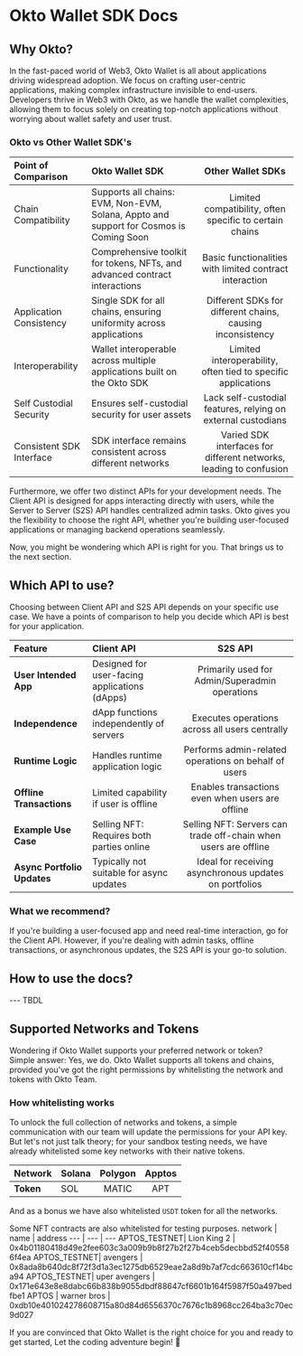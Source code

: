 # Okto Wallet SDK Docs 
## Why Okto?
 
In the fast-paced world of Web3, Okto Wallet is all about applications driving widespread adoption. We focus on crafting user-centric applications, making complex infrastructure invisible to end-users. Developers thrive in Web3 with Okto, as we handle the wallet complexities, allowing them to focus solely on creating top-notch applications without worrying about wallet safety and user trust.

### Okto vs Other Wallet SDK's
Point of Comparison | Okto Wallet SDK | Other Wallet SDKs |
| :----- | :----- | :----: |
Chain Compatibility | Supports all chains: EVM, Non-EVM, Solana, Appto and support for Cosmos is Coming Soon | Limited compatibility, often specific to certain chains |
Functionality | Comprehensive toolkit for tokens, NFTs, and advanced contract interactions | Basic functionalities with limited contract interaction |
Application Consistency | Single SDK for all chains, ensuring uniformity across applications | Different SDKs for different chains, causing inconsistency |
Interoperability | Wallet interoperable across multiple applications built on the Okto SDK | Limited interoperability, often tied to specific applications |
Self Custodial Security | Ensures self-custodial security for user assets | Lack self-custodial features, relying on external custodians |
Consistent SDK Interface | SDK interface remains consistent across different networks | Varied SDK interfaces for different networks, leading to confusion |

Furthermore, we offer two distinct APIs for your development needs. The Client API is designed for apps interacting directly with users, while the Server to Server (S2S) API handles centralized admin tasks. Okto gives you the flexibility to choose the right API, whether you're building user-focused applications or managing backend operations seamlessly.

Now, you might be wondering which API is right for you. That brings us to the next section.

## Which API to use?
Choosing between Client API and S2S API depends on your specific use case. We have a points of comparison to help you decide which API is best for your application.

| Feature | Client API   | S2S API |
| :----- | :----- | :----: |
**User Intended App** | Designed for user-facing applications (dApps) | Primarily used for Admin/Superadmin operations |
**Independence** | dApp functions independently of servers | Executes operations across all users centrally |
**Runtime Logic** | Handles runtime application logic | Performs admin-related operations on behalf of users |
**Offline Transactions** | Limited capability if user is offline | Enables transactions even when users are offline |
**Example Use Case** | Selling NFT: Requires both parties online | Selling NFT: Servers can trade off-chain when users are offline |
**Async Portfolio Updates** | Typically not suitable for async updates | Ideal for receiving asynchronous updates on portfolios |

### What we recommend?
If you're building a user-focused app and need real-time interaction, go for the Client API. However, if you're dealing with admin tasks, offline transactions, or asynchronous updates, the S2S API is your go-to solution.

## How to use the docs?

--- TBDL

## Supported Networks and Tokens
Wondering if Okto Wallet supports your preferred network or token?<br />
Simple answer: Yes, we do. Okto Wallet supports all tokens and chains, provided you've got the right permissions by whitelisting the network and tokens with Okto Team.

### How whitelisting works
To unlock the full collection of networks and tokens, a simple communication with our team will update the permissions for your API key. But let's not just talk theory; for your sandbox testing needs, we have already whitelisted some key networks with their native tokens.

| Network | Solana | Polygon | Apptos |
| :----- | :----- | :----: | :----:
| **Token** | SOL | MATIC | APT |

And as a bonus we have also whitelisted `USDT` token for all the networks.

Some NFT contracts are also whitelisted for testing purposes. 
network | name | address
--- | --- | ---
APTOS_TESTNET| Lion King 2 | 0x4b01180418d49e2fee603c3a009b9b8f27b2f27b4ceb5decbbd52f405586f4ea 
APTOS_TESTNET| avengers | 0x8ada8b640dc8f72f3d1a3ec1275db6529eae2a8d9b7af7cdc663610cf14bca94 
APTOS_TESTNET| uper avengers | 0x171e643e8e8dabc66b838b9055dbdf88647cf6601b164f5987f50a497bedfbe1 
APTOS | warner bros | 0xdb10e401024278608715a80d84d6556370c7676c1b8968cc264ba3c70ec9d027 

If you are convinced that Okto Wallet is the right choice for you and ready to get started, Let the coding adventure begin! 🚀